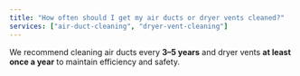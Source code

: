 ```yaml
---
title: "How often should I get my air ducts or dryer vents cleaned?"
services: ["air-duct-cleaning", "dryer-vent-cleaning"]
---
```


We recommend cleaning air ducts every **3–5 years** and dryer vents **at least once a year** to maintain efficiency and safety.
